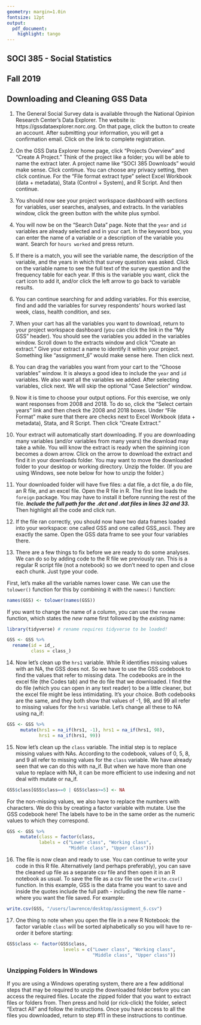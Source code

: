 ```yaml
---
geometry: margin=1.0in
fontsize: 12pt
output:
  pdf_document:
    highlight: tango
---
```


## SOCI 385 - Social Statistics
## Fall 2019
## Downloading and Cleaning GSS Data

1. The General Social Survey data is available through the National Opinion Research Center's Data Explorer. The website is: https://gssdataexplorer.norc.org. On that page, click the button to create an account. After submitting your information, you will get a confirmation email. Click on the link to complete registration.

2. On the GSS Data Explorer home page, click "Projects Overview" and "Create A Project." Think of the project like a folder; you will be able to name the extract later. A project name like "SOCI 385 Downloads" would make sense. Click continue. You can choose any privacy setting, then click continue. For the "File format extract type" select Excel Workbook (data + metadata), Stata (Control + System), and R Script. And then continue.

3. You should now see your project workspace dashboard with sections for variables, user searches, analyses, and extracts. In the variables window, click the green button with the white plus symbol.

4. You will now be on the "Search Data" page. Note that the `year` and `id` variables are already selected and in your cart. In the keyword box, you can enter the name of a variable or a description of the variable you want. Search for `hours worked` and press return.

5. If there is a match, you will see the variable name, the description of the variable, and the years in which that survey question was asked. Click on the variable name to see the full text of the survey question and the frequency table for each year. If this is the variable you want, click the cart icon to add it, and/or click the left arrow to go back to variable results.

6. You can continue searching for and adding variables. For this exercise, find and add the variables for survey respondents' hours worked last week, class, health condition, and sex.

7. When your cart has all the variables you want to download, return to your project workspace dashboard (you can click the link in the "My GSS" header). You should see the variables you added in the variables window. Scroll down to the extracts window and click "Create an extract." Give your extract a name to identify it within your project. Something like "assignment_6" would make sense here. Then click next.

8. You can drag the variables you want from your cart to the "Choose variables" window. It is always a good idea to include the `year` and `id` variables. We also want all the variables we added. After selecting variables, click next. We will skip the optional "Case Selection" window. 

9. Now it is time to choose your output options. For this exercise, we only want responses from 2008 and 2018. To do so, click the "Select certain years" link and then check the 2008 and 2018 boxes. Under "File Format" make sure that there are checks next to Excel Workbook (data + metadata), Stata, and R Script. Then click "Create Extract."

10. Your extract will automatically start downloading. If you are downloading many variables (and/or variables from many years) the download may take a while. You will know the extract is ready when the spinning icon becomes a down arrow. Click on the arrow to download the extract and find it in your downloads folder. You may want to move the downloaded folder to your desktop or working directory. Unzip the folder. (If you are using Windows, see note below for how to unzip the folder.)

11.  Your downloaded folder will have five files: a dat file, a dct file, a do file, an R file, and an excel file. Open the R file in R. The first line loads the `foreign` package. You may have to install it before running the rest of the file. ***Include the full path for the .dct and .dat files in lines 32 and 33.*** Then highlight all the code and click run. 

12. If the file ran correctly, you should now have two data frames loaded into your workspace: one called GSS and one called GSS_ascii. They are exactly the same. Open the GSS data frame to see your four variables there.

13. There are a few things to fix before we are ready to do some analyses. We can do so by adding code to the R file we previously ran. This is a regular R script file (not a notebook) so we don't need to open and close each chunk. Just type your code. 

First, let's make all the variable names lower case. We can use the `tolower()` function for this by combining it with the `names()` function:

```r
names(GSS) <- tolower(names(GSS))
```

If you want to change the name of a column, you can use the `rename` function, which states the *new* name first followed by the *existing* name:

```r
library(tidyverse) # rename requires tidyverse to be loaded!

GSS <- GSS %>%
  rename(id = id_,
         class = class_)
```

14. Now let's clean up the `hrs1` variable. While R identifies missing values with an NA, the GSS does not. So we have to use the GSS codebook to find the values that refer to missing data. The codebooks are in the excel file (the Codes tab) and the do file that we downloaded. I find the do file (which you can open in any text reader) to be a little cleaner, but the excel file might be less intimidating. It's your choice. Both codebooks are the same, and they both show that values of -1, 98, and 99 all refer to missing values for the `hrs1` variable. Let's change all these to NA using na_if:

```r
GSS <- GSS %>%
     mutate(hrs1 = na_if(hrs1, -1), hrs1 = na_if(hrs1, 98),
            hrs1 = na_if(hrs1, 99))
```

15. Now let's clean up the `class` variable. The initial step is to replace missing values with NAs. According to the codebook, values of 0, 5, 8, and 9 all refer to missing values for the `class` variable. We have already seen that we can do this with na_if. But when we have more than one value to replace with NA, it can be more efficient to use indexing and not deal with mutate or na_if.

```r
GSS$class[GSS$class==0 | GSS$class>=5] <- NA
```

For the non-missing values, we also have to replace the numbers with characters. We do this by creating a factor variable with mutate. Use the GSS codebook here! The labels have to be in the same order as the numeric values to which they correspond.

```r
GSS <- GSS %>%
     mutate(class = factor(class,
            labels = c("Lower class", "Working class", 
                       "Middle class", "Upper class")))
```

16. The file is now clean and ready to use. You can continue to write your code in this R file. Alternatively (and perhaps preferably), you can save the cleaned up file as a separate csv file and then open it in an R notebook as usual. To save the file as a csv file use the `write.csv()` function. In this example, GSS is the data frame you want to save and inside the quotes include the full path - including the new file name - where you want the file saved. For example:

```r
write.csv(GSS, "/users/lawrence/desktop/assignment_6.csv")
```

17. One thing to note when you open the file in a new R Notebook: the factor variable `class` will be sorted alphabetically so you will have to re-order it before starting:

```r
GSS$class <- factor(GSS$class, 
                     levels = c("Lower class", "Working class", 
                                "Middle class", "Upper class"))
```


### Unzipping Folders In Windows

If you are using a Windows operating system, there are a few additional steps that may be required to unzip the downloaded folder before you can access the required files. Locate the zipped folder that you want to extract files or folders from. Then press and hold (or rick-click) the folder, select "Extract All" and follow the instructions. Once you have access to all the files you downloaded, return to step #11 in these instructions to continue.